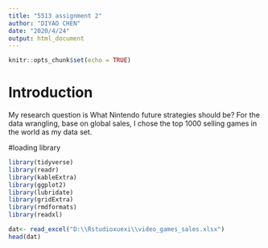 ```yaml
---
title: "5513 assignment 2"
author: "DIYAO CHEN"
date: "2020/4/24"
output: html_document
---
```


```r
knitr::opts_chunk$set(echo = TRUE)
```

# Introduction
My research question is What Nintendo future strategies should be? 
For the data wrangling, base on global sales, I chose the top 1000 selling games in the world as my data set.


#loading library
```r
library(tidyverse)
library(readr)
library(kableExtra)
library(ggplot2)
library(lubridate)
library(gridExtra)
library(rmdformats)
library(readxl)
```


```r
dat<- read_excel("D:\\Rstudioxuexi\\video_games_sales.xlsx")
head(dat)
```
